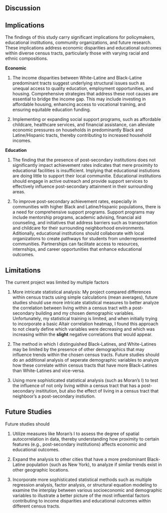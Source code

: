 <div class="text-box">

## Discussion

</div>


<div class="text-box">


## Implications



The findings of this study carry significant implications for policymakers, educational institutions, community organizations, and future research. These implications address economic disparities and educational outcomes within diverse census tracts, particularly those with varying racial and ethnic compositions.

**Economic**

1) The income disparities between White-Latine and Black-Latine predominant tracts suggest underlying structural issues such as unequal access to quality education, employment opportunities, and housing. Comprehensive strategies that address these root causes are essential to bridge the income gap. This may include investing in affordable housing, enhancing access to vocational training, and ensuring equitable education funding. 

2) Implementing or expanding social support programs, such as affordable childcare, healthcare services, and financial assistance, can alleviate economic pressures on households in predominantly Black and Latine/Hispanic tracts, thereby contributing to increased household incomes.

**Education**

1) The finding that the presence of post-secondary institutions does not significantly impact achievement rates indicates that mere proximity to educational facilities is insufficient. Implying that educational instiutions are doing little to support their local communitie. Educational institutions should engage in active outreach and provide support services to effectively influence post-secondary attainment in their surrounding areas. 

2) To improve post-secondary achievement rates, especially in communities with higher Black and Latine/Hispanic populations, there is a need for comprehensive support programs. Support programs may include mentorship programs, academic advising, financial aid counseling, and initiatives that address barriers such as transportation and childcare for their surrounding neighborhood environments. Aditionally, educational institutions should collaborate with local organizations to create pathways for students from underrepresented communities. Partnerships can facilitate access to resources, internships, and career opportunities that enhance educational outcomes.



</div>


<div class="text-box">

## Limitations

The current project was limited by multiple factors

1) More intricate statistical analysis: My project compared differences within census tracts using simple calculations (mean averages), future studies should use more intricate statistical measures to better analyze the correlation between living within a census tract with a post-secondary building and my chosen demographic variables. Unfortunately, my statistical training is limited, and when initially trying to incorporate a basic Altair correlation heatmap, I found this approach to not clearly define which variables were decreasing and which was increasing within the **slight** negative correlations that would appear. 

2) The method in which I distinguished Black-Latines, and White-Latines may be limited by the presence of other demographics that may influence trends within the chosen census tracts. Future studies should do an additional analysis of seperate demographic variables to analyze how these correlate within census tracts that have more Black-Latines than White-Latines and vice-versa. 

3) Using more sophisticated statistical analysis (such as Moran's I) to test the influence of not only living within a census tract that has a post-secondary insititution, but also the effect of living in a census tract that neighboor's a post-secondary instiution. 



</div> 

<div class="text-box">

## Future Studies

Future studies should 

1) Utilize measures like Moran’s I to assess the degree of spatial autocorrelation in  data, thereby understanding how proximity to certain features (e.g., post-secondary institutions) affects economic and educational outcomes.

2) Expand the analysis to other cities that have a more predominant Black-Latine population (such as New York), to analyze if similar trends exist in other geographic locations. 

3) Incorporate more sophisticated statistical methods such as multiple regression analysis, factor analysis, or structural equation modeling to examine the interplay between various socioeconomic and demographic variables to illustrate a better picture of the most influential factors contributing to income disparities and educational outcomes within different census tracts.





